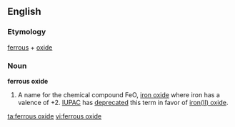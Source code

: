 ==English==

===Etymology===
[[ferrous]] + [[oxide]]

===Noun===
'''ferrous oxide'''
{{wikipedia}}

# {{chemistry}} A name for the chemical compound FeO, [[iron oxide]] where iron has a valence of +2.  [[IUPAC]] has [[deprecated]] this term in favor of [[iron(II) oxide]].

[[ta:ferrous oxide]]
[[vi:ferrous oxide]]